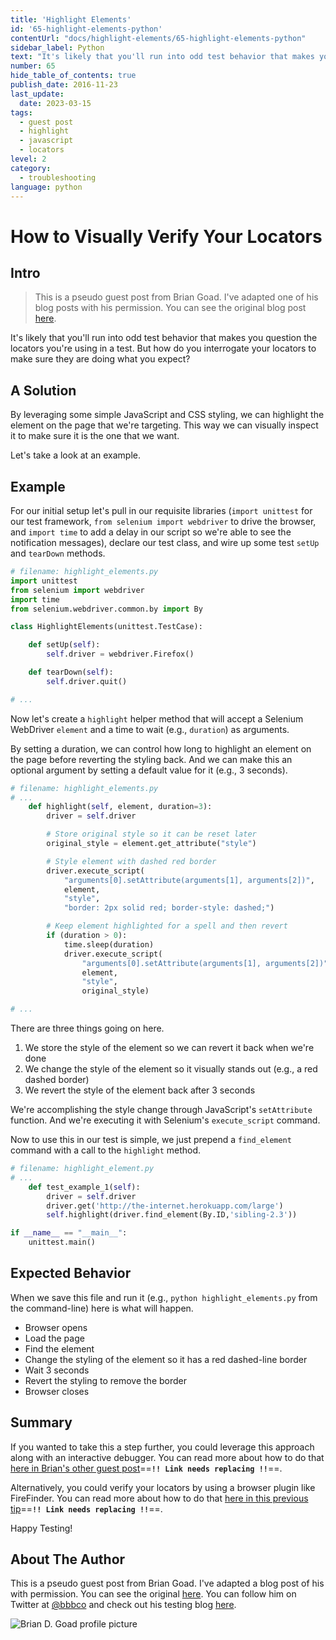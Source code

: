```yaml
---
title: 'Highlight Elements'
id: '65-highlight-elements-python'
contentUrl: "docs/highlight-elements/65-highlight-elements-python"
sidebar_label: Python
text: "It's likely that you'll run into odd test behavior that makes you question the locators you're using in a test. But how do you interrogate your locators to make sure they are doing what you expect?"
number: 65
hide_table_of_contents: true
publish_date: 2016-11-23
last_update:
  date: 2023-03-15
tags:
  - guest post
  - highlight
  - javascript
  - locators
level: 2
category:
  - troubleshooting
language: python
---
```


# How to Visually Verify Your Locators

## Intro

>This is a pseudo guest post from Brian Goad. I've adapted one of his blog posts with his permission. You can see the original blog post [here](http://swdandruby.wordpress.com/2013/07/19/did-i-select-the-right-element/).

It's likely that you'll run into odd test behavior that makes you question the locators you're using in a test. But how do you interrogate your locators to make sure they are doing what you expect?

## A Solution

By leveraging some simple JavaScript and CSS styling, we can highlight the element on the page that we're targeting. This way we can visually inspect it to make sure it is the one that we want.

Let's take a look at an example.

## Example

For our initial setup let's pull in our requisite libraries (`import unittest` for our test framework, `from selenium import webdriver` to drive the browser, and `import time` to add a delay in our script so we're able to see the notification messages), declare our test class, and wire up some test `setUp` and `tearDown` methods.

```python
# filename: highlight_elements.py
import unittest
from selenium import webdriver
import time
from selenium.webdriver.common.by import By

class HighlightElements(unittest.TestCase):

    def setUp(self):
        self.driver = webdriver.Firefox()

    def tearDown(self):
        self.driver.quit()

# ...
```

Now let's create a `highlight` helper method that will accept a Selenium WebDriver `element` and a time to wait (e.g., `duration`) as arguments.

By setting a duration, we can control how long to highlight an element on the page before reverting the styling back. And we can make this an optional argument by setting a default value for it (e.g., 3 seconds).

```python
# filename: highlight_elements.py
# ...
    def highlight(self, element, duration=3):
        driver = self.driver

        # Store original style so it can be reset later
        original_style = element.get_attribute("style")

        # Style element with dashed red border
        driver.execute_script(
            "arguments[0].setAttribute(arguments[1], arguments[2])",
            element,
            "style",
            "border: 2px solid red; border-style: dashed;")

        # Keep element highlighted for a spell and then revert
        if (duration > 0):
            time.sleep(duration)
            driver.execute_script(
                "arguments[0].setAttribute(arguments[1], arguments[2])",
                element,
                "style",
                original_style)

# ...
```

There are three things going on here.

1. We store the style of the element so we can revert it back when we're done
2. We change the style of the element so it visually stands out (e.g., a red dashed border)
3. We revert the style of the element back after 3 seconds

We're accomplishing the style change through JavaScript's `setAttribute` function. And we're executing it with Selenium's `execute_script` command.

Now to use this in our test is simple, we just prepend a `find_element` command with a call to the `highlight` method.

```python
# filename: highlight_element.py
# ...
    def test_example_1(self):
        driver = self.driver
        driver.get('http://the-internet.herokuapp.com/large')
        self.highlight(driver.find_element(By.ID,'sibling-2.3'))

if __name__ == "__main__":
    unittest.main()
```

## Expected Behavior

When we save this file and run it (e.g., `python highlight_elements.py` from the command-line) here is what will happen.

- Browser opens
- Load the page
- Find the element
- Change the styling of the element so it has a red dashed-line border
- Wait 3 seconds
- Revert the styling to remove the border
- Browser closes

## Summary

If you wanted to take this a step further, you could leverage this approach along with an interactive debugger. You can read more about how to do that [here in Brian's other guest post](http://elementalselenium.com/tips/14-interactive-prompts-revisited)==**`!! Link needs replacing !!`**==.

Alternatively, you could verify your locators by using a browser plugin like FireFinder. You can read more about how to do that [here in this previous tip](http://elementalselenium.com/tips/verifying-locators)==**`!! Link needs replacing !!`**==.

Happy Testing!

## About The Author

This is a pseudo guest post from Brian Goad. I've adapted a blog post of his with permission. You can see the original [here](http://swdandruby.wordpress.com/2013/07/19/did-i-select-the-right-element/).  You can follow him on Twitter at [@bbbco](https://twitter.com/bbbco) and check out his testing blog [here](http://swdandruby.wordpress.com/).

![Brian D. Goad profile picture](/img/authors/brian-goad.jpeg#author-img 'a title')

